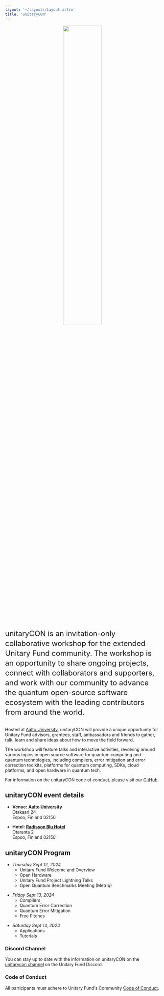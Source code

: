 ```yaml
---
layout: '~/layouts/Layout.astro'
title: 'unitaryCON'
---
```


<p align="center">
  <img src="/images/unitaryCON_2024.png" style="width: 50%" />
</p>

<div style='font-size: 1.5rem; line-height: 2rem;'>
unitaryCON is an invitation-only collaborative workshop for the extended Unitary Fund community. The workshop is an opportunity to share ongoing projects, connect with collaborators and supporters, and work with our community to advance the quantum open-source software ecosystem with the leading contributors from around the world.
</div>
<br/>

<div>

Hosted at [Aalto University](https://www.aalto.fi/en), unitaryCON will provide a unique opportunity for Unitary Fund advisors, grantees, staff, ambassadors and friends to gather, talk, learn and share ideas about how to move the field forward.

The workshop will feature talks and interactive activities, revolving around various topics in open source software for quantum computing and quantum technologies, including compilers, error mitigation and error correction toolkits, platforms for quantum computing, SDKs, cloud platforms, and open hardware in quantum tech.

For information on the unitaryCON code of conduct, please visit our [GitHub](https://github.com/unitaryfund/unitary.fund/blob/master/CODE_OF_CONDUCT.md).

## unitaryCON event details
- **Venue:** [**Aalto University**](https://maps.app.goo.gl/im7ieZn1VyiTyqVGA)  
Otakaari 24  
Espoo, Finland 02150 

- **Hotel:** [**Radisson Blu Hotel**](https://maps.app.goo.gl/9NtALbPWq2P8Q3ju9)  
Otaranta 2   
Espoo, Finland 02150

## unitaryCON Program

<p>

- *Thursday Sept 12, 2024*
  - Unitary Fund Welcome and Overview
  - Open Hardware
  - Unitary Fund Project Lightning Talks
  - Open Quantum Benchmarks Meeting (Metriq)
</p>

<p>

- *Friday Sept 13, 2024*
  - Compilers
  - Quantum Error Correction
  - Quantum Error Mitigation
  - Free Pitches
</p>

<p>

- *Saturday Sept 14, 2024*
  - Applications
  - Tutorials
</p>


### Discord Channel
You can stay up to date with the information on unitaryCON on the [unitarycon channel](https://discord.gg/SuPfydWg) on the Unitary Fund Discord. 

### Code of Conduct
All participants must adhere to Unitary Fund's Community [Code of Conduct](https://github.com/unitaryfund/unitary.fund/blob/master/CODE_OF_CONDUCT.md). 



</div>
